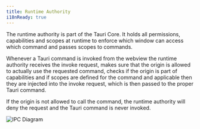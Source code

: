 ```yaml
---
title: Runtime Authority
i18nReady: true
---
```


The runtime authority is part of the Tauri Core.
It holds all permissions, capabilities and scopes at runtime to enforce
which window can access which command and passes scopes to commands.

Whenever a Tauri command is invoked from the webview the runtime authority
receives the invoke request, makes sure that the origin is allowed to actually
use the requested command, checks if the origin is part of capabilities and
if scopes are defined for the command and applicable then they are injected into
the invoke request, which is then passed to the proper Tauri command.

If the origin is not allowed to call the command, the runtime authority will deny
the request and the Tauri command is never invoked.

![IPC Diagram](@assets/concept/runtime-authority.svg)

